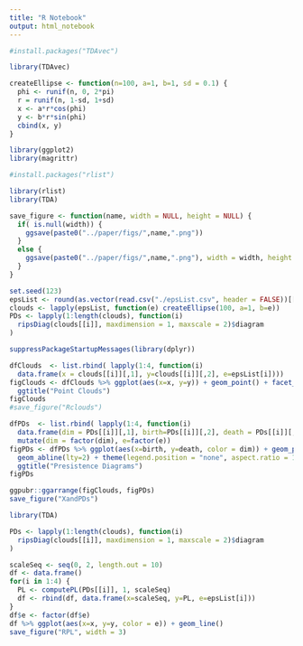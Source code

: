 ```yaml
---
title: "R Notebook"
output: html_notebook
---
```


```r
#install.packages("TDAvec")
```

```r
library(TDAvec)
```

```r
createEllipse <- function(n=100, a=1, b=1, sd = 0.1) {
  phi <- runif(n, 0, 2*pi)
  r = runif(n, 1-sd, 1+sd)
  x <- a*r*cos(phi)
  y <- b*r*sin(phi)
  cbind(x, y)
}
```

```r
library(ggplot2)
library(magrittr)
```

```r
#install.packages("rlist")
```

```r
library(rlist)
library(TDA)
```

```r
save_figure <- function(name, width = NULL, height = NULL) {
  if( is.null(width)) {
    ggsave(paste0("../paper/figs/",name,".png"))
  }
  else {
    ggsave(paste0("../paper/figs/",name,".png"), width = width, height = height)
  }
}
```


```r
set.seed(123)
epsList <- round(as.vector(read.csv("./epsList.csv", header = FALSE))[[1]], 3)
clouds <- lapply(epsList, function(e) createEllipse(100, a=1, b=e))
PDs <- lapply(1:length(clouds), function(i) 
  ripsDiag(clouds[[i]], maxdimension = 1, maxscale = 2)$diagram
)
```

```r
suppressPackageStartupMessages(library(dplyr))
```


```r
dfClouds  <- list.rbind( lapply(1:4, function(i) 
  data.frame(x = clouds[[i]][,1], y=clouds[[i]][,2], e=epsList[i])))
figClouds <- dfClouds %>% ggplot(aes(x=x, y=y)) + geom_point() + facet_wrap(~e) + theme(aspect.ratio = 1) +
  ggtitle("Point Clouds")
figClouds
#save_figure("Rclouds")
```

```r
dfPDs  <- list.rbind( lapply(1:4, function(i) 
  data.frame(dim = PDs[[i]][,1], birth=PDs[[i]][,2], death = PDs[[i]][,3], e=epsList[i]))) %>% 
  mutate(dim = factor(dim), e=factor(e))
figPDs <- dfPDs %>% ggplot(aes(x=birth, y=death, color = dim)) + geom_point() + facet_wrap(~e) +
  geom_abline(lty=2) + theme(legend.position = "none", aspect.ratio = 1) + xlim(0, 2) + ylim(0, 2) +
  ggtitle("Presistence Diagrams")
figPDs
```

```r
ggpubr::ggarrange(figClouds, figPDs)
save_figure("XandPDs")
```


```r
library(TDA)
```

```r
PDs <- lapply(1:length(clouds), function(i) 
  ripsDiag(clouds[[i]], maxdimension = 1, maxscale = 2)$diagram
)
```

```r
scaleSeq <- seq(0, 2, length.out = 10)
df <- data.frame()
for(i in 1:4) {
  PL <- computePL(PDs[[i]], 1, scaleSeq)
  df <- rbind(df, data.frame(x=scaleSeq, y=PL, e=epsList[i]))
}
df$e <- factor(df$e)
df %>% ggplot(aes(x=x, y=y, color = e)) + geom_line()
save_figure("RPL", width = 3)
```

